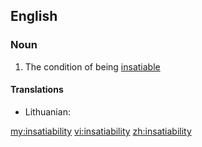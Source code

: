 ==English==

===Noun===
{{en-noun|-}}

# The condition of being [[insatiable]]

====Translations====
{{trans-top|insatiability}}
* Lithuanian: {{t|lt|nepasotinamumas|m|xs=Lithuanian}}
{{trans-mid}}
{{trans-bottom}}

[[my:insatiability]]
[[vi:insatiability]]
[[zh:insatiability]]